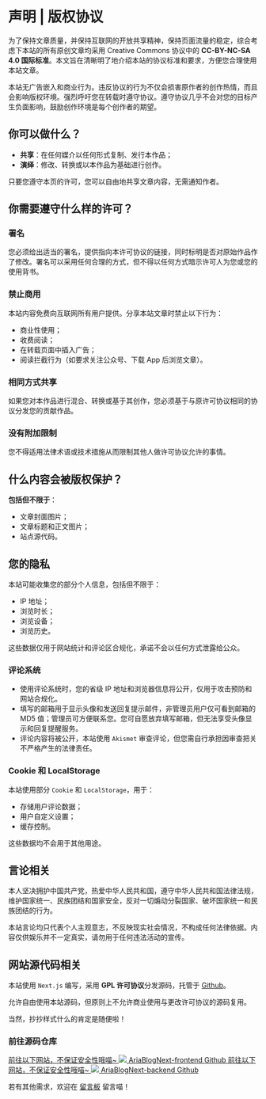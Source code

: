 # 声明 | 版权协议

为了保持文章质量，并保持互联网的开放共享精神，保持页面流量的稳定，综合考虑下本站的所有原创文章均采用 Creative Commons 协议中的 **CC-BY-NC-SA 4.0 国际标准**。本文旨在清晰明了地介绍本站的协议标准和要求，方便您合理使用本站文章。

本站无广告嵌入和商业行为。违反协议的行为不仅会损害原作者的创作热情，而且会影响版权环境。强烈呼吁您在转载时遵守协议。遵守协议几乎不会对您的目标产生负面影响，鼓励创作环境是每个创作者的期望。

## 你可以做什么？

- **共享**：在任何媒介以任何形式复制、发行本作品；
- **演绎**：修改、转换或以本作品为基础进行创作。

只要您遵守本页的许可，您可以自由地共享文章内容，无需通知作者。

## 你需要遵守什么样的许可？

### 署名

您必须给出适当的署名，提供指向本许可协议的链接，同时标明是否对原始作品作了修改。署名可以采用任何合理的方式，但不得以任何方式暗示许可人为您或您的使用背书。

### 禁止商用

本站内容免费向互联网所有用户提供。分享本站文章时禁止以下行为：
- 商业性使用；
- 收费阅读；
- 在转载页面中插入广告；
- 阅读拦截行为（如要求关注公众号、下载 App 后浏览文章）。

### 相同方式共享

如果您对本作品进行混合、转换或基于其创作，您必须基于与原许可协议相同的协议分发您的贡献作品。

### 没有附加限制

您不得适用法律术语或技术措施从而限制其他人做许可协议允许的事情。

## 什么内容会被版权保护？

**包括但不限于**：
- 文章封面图片；
- 文章标题和正文图片；
- 站点源代码。

## 您的隐私

本站可能收集您的部分个人信息，包括但不限于：
- IP 地址；
- 浏览时长；
- 浏览设备；
- 浏览历史。

这些数据仅用于网站统计和评论区合规化，承诺不会以任何方式泄露给公众。

### 评论系统

- 使用评论系统时，您的省级 IP 地址和浏览器信息将公开，仅用于攻击预防和网站合规化。
- 填写的邮箱用于显示头像和发送回复提示邮件，非管理员用户仅可看到邮箱的 MD5 值；管理员可方便联系您。您可自愿放弃填写邮箱，但无法享受头像显示和回复提醒服务。
- 评论内容将被公开，本站使用 `Akismet` 审查评论，但您需自行承担因审查把关不严格产生的法律责任。

### Cookie 和 LocalStorage

本站使用部分 `Cookie` 和 `LocalStorage`，用于：
- 存储用户评论数据；
- 用户自定义设置；
- 缓存控制。

这些数据均不会用于其他用途。

## 言论相关

本人坚决拥护中国共产党，热爱中华人民共和国，遵守中华人民共和国法律法规，维护国家统一、民族团结和国家安全，反对一切煽动分裂国家、破坏国家统一和民族团结的行为。

本站言论均只代表个人主观意志，不反映现实社会情况，不构成任何法律依据。内容仅供娱乐并不一定真实，请勿用于任何违法活动的宣传。

## 网站源代码相关

本站使用 `Next.js` 编写，采用 **GPL 许可协议**分发源码，托管于 [Github](https://github.com)。

允许自由使用本站源码，但原则上不允许商业使用与更改许可协议的源码复用。

当然，抄抄样式什么的肯定是随便啦！

### 前往源码仓库

<a className="etag-link" href="https://github.com/lyxofficial/AriaBlogNext-frontend" target="_blank" rel="noopener noreferrer" title="AriaBlogNext-frontend">
    <span className="etag-link-tip">
    前往以下网站，不保证安全性哦喵~
    </span>
    <img className="etag-link-img" src="https://api.iowen.cn/favicon/github.com.png" />
    <span className="etag-link-title">
    AriaBlogNext-frontend
    </span>
    <span className="etag-link-subtitle">
    Github
    </span>
</a>
<a className="etag-link" href="https://github.com/lyxofficial/AriaBlogNext-backend" target="_blank" rel="noopener noreferrer" title="AriaBlogNext-backend">
    <span className="etag-link-tip">
    前往以下网站，不保证安全性哦喵~
    </span>
    <img className="etag-link-img" src="https://api.iowen.cn/favicon/github.com.png" />
    <span className="etag-link-title">
    AriaBlogNext-backend
    </span>
    <span className="etag-link-subtitle">
    Github
    </span>
</a>

若有其他需求，欢迎在 [留言板](/messageboard) 留言喵！
